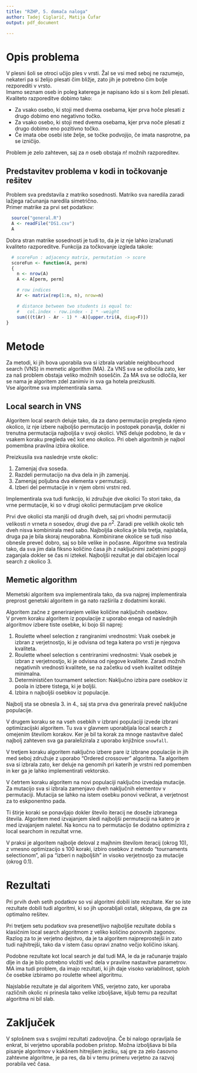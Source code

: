 ```yaml
---
title: "RZHP, 5. domača naloga"
author: Tadej Ciglarič, Matija Čufar
output: pdf_document

---
```


# Opis problema

V plesni šoli se otroci učijo ples v vrsti. Žal se vsi med seboj ne razumejo,
nekateri pa si želijo plesati čim bližje, zato jih je potrebno čim bolje
rezporediti v vrsto.  
Imamo seznam oseb in poleg katerega je napisano kdo si s kom želi plesati.
Kvaliteto razporeditve dobimo tako:

* Za vsako osebo, ki stoji med dvema osebama, kjer prva hoče plesati z drugo
  dobimo eno negativno točko.
* Za vsako osebo, ki stoji med dvema osebama, kjer prva noče plesati z drugo
  dobimo eno pozitivno točko.
* Če imata obe osebi iste želje, se točke podvojijo, če imata nasprotne, pa se
  izničijo.
  
Problem je zelo zahteven, saj za $n$ oseb obstaja $n!$ možnih razporeditev.  

## Predstavitev problema v kodi in točkovanje rešitev

Problem sva predstavila z matriko sosednosti. Matriko sva naredila zaradi
lažjega računanja naredila simetrično.  
Primer matrike za prvi set podatkov:  
```r
  source("general.R")
  A <- readFile("DS1.csv")
  A
```
  
Dobra stran matrike sosednosti je tudi to, da je iz nje lahko izračunati
kvaliteto razporeditve. Funkcija za točkovanje izgleda takole:  
```r
  # scoreFun : adjacency matrix, permutation -> score
  scoreFun <- function(A, perm)
  {
    n <- nrow(A)
    A <- A[perm, perm]

    # row indices
    Ar <- matrix(rep(1:n, n), nrow=n)

    # distance between two students is equal to:
    #   col.index - row.index - 1 * -weight
    sum(((t(Ar) - Ar - 1) * -A)[upper.tri(A, diag=F)])
}
```

\newpage

# Metode

Za metodi, ki jih bova uporabila sva si izbrala variable neighbourhood search
(VNS) in memetic algorithm (MA). Za VNS sva se odločila zato, ker za naš
problem obstaja veliko možnih soseščin. Za MA sva se odločila, ker se nama je
algoritem zdel zanimiv in sva ga hotela preizkusiti.  
Vse algoritme sva implementirala sama.

## Local search in VNS

Algoritem local search deluje tako, da za dano permutacijo pregleda njeno
okolico, iz nje izbere najboljšo permutacijo in postopek ponavlja, dokler ni
trenutna permutacija najboljša v svoji okolici. VNS deluje podobno, le da v
vsakem koraku pregleda več kot eno okolico. Pri obeh algoritmih je najbol
pomembna pravilna izbira okolice.  

Preizkusila sva naslednje vrste okolic:  

1. Zamenjaj dva soseda.
2. Razdeli permutacijo na dva dela in jih zamenjaj.
3. Zamenjaj poljubna dva elementa v permutaciji.
4. Izberi del permutacije in v njem obrni vrstni red.

Implementirala sva tudi funkcijo, ki združuje dve okolici To stori tako, da
vrne permutacije, ki so v drugi okolici permutacijam prve okolice  

Prvi dve okolici sta manjši od drugih dveh, saj pri vhodni permutaciji velikosti
$n$ vrneta $n$ sosedov, drugi dve pa $n^2$. Zaradi pre velikih okolic teh dveh
nisva kombinirala med sabo.
Najboljša okolica je bila tretja, najslabša, druga pa je bila skoraj neuporabna.
Kombinirane okolice se tudi niso obnesle preveč dobro, saj so bile velike in počasne.
Algoritme sva testirala tako, da sva jim dala fiksno količino časa jih z
naključnimi začetnimi pogoji zaganjala dokler se čas ni iztekel. Najboljši
rezultat je dal običajen local search z okolico 3.

## Memetic algorithm

Memetski algoritem sva implementirala tako, da sva najprej implementirala
preprost genetski algoritem in ga nato razširila z dodatnimi koraki.  

Algoritem začne z generiranjem velike količine naključnih osebkov.  
V prvem koraku algoritem iz populacije z uporabo enega od naslednjih algoritmov
izbere tiste osebke, ki bojo šli naprej:

1. Roulette wheel selection z rangiranimi vrednostmi: Vsak osebek je izbran z
   verjetnostjo, ki je odvisna od tega katera po vrsti je njegova kvaliteta.
2. Roulette wheel selection s centriranimi vrednostmi: Vsak osebek je izbran z
   verjetnostjo, ki je odvisna od njegove kvalitete. Zaradi možnih negativnih
   vrednosti kvalitete, se na začetku od vseh kvalitet odšteje minimalna.
3. Determinističen tournament selection: Naključno izbira pare osebkov iz poola
   in izbere tistega, ki je boljši.
4. Izbira n najboljši osebkov iz populacije.

Najbolj sta se obnesla 3. in 4., saj sta prva dva generirala preveč naključne
populacije.  

V drugem koraku se na vseh osebkih v izbrani populaciji izvede izbrani
optimizacijski algoritem. Tu sva v glavnem uporabljala local search z omejenim
številom korakov. Ker je bil ta korak za mnoge nastavitve daleč najbolj
zahteven sva ga paralelizirala z uporabo knjižnice `snowfall`.  

V tretjem koraku algoritem naključno izbere pare iz izbrane populacije in jih
med seboj združuje z uporabo "Ordered crossover" algoritma. Ta algoritem sva si
izbrala zato, ker deluje na genomih pri katerih je vrstni red pomemben in ker
ga je lahko implementirati vektorsko.

V četrtem koraku algoritem na novi populaciji naključno izvedaja mutacije.
Za mutacijo sva si izbrala zamenjavo dveh naključnih elementov v permutaciji.
Mutacija se lahko na istem osebku ponovi večkrat, a verjetnost za to
eskponentno pada.

Ti štirje koraki se ponavljajo dokler število iteracij ne doseže izbranega
števila. Algoritem med izvajanjem sledi najboljši permutaciji na katero je med
izvajanjem naletel. Na koncu na to permutacijo še dodatno optimizira z local
searchom in rezultat vrne.

V praksi je algoritem najbolje deloval z majhnim številom iteracij (okrog 10),
z vmesno optimizacijo s 100 koraki, izbiro osebkov z metodo "tournaments
selectionom", ali pa "izberi n najboljših" in visoko verjetnostjo za mutacije
(okrog 0.1).

# Rezultati

Pri prvih dveh setih podatkov so vsi algoritmi dobili iste rezultate. Ker so
iste rezultate dobili tudi algoritmi, ki so jih uporabljali ostali, sklepava,
da gre za optimalno rešitev.  

Pri tretjem setu podatkov sva presenetljivo najboljše rezultate dobila s
klasičnim local search algoritmom z veliko količino ponovnih zagonov. Razlog za
to je verjetno dejstvo, da je ta algoritem najpreprostejši in zato tudi
najhitrejši, tako da v istem času opravi znatno večjo količino iskanj.  

Podobne rezultate kot local search je dal tudi MA, le da je računanje trajalo
dlje in da je bilo potrebno vložiti več dela v pravilne nastavitve parametrov.
MA ima tudi problem, da imajo rezultati, ki jih daje visoko variabilnost, sploh
če osebke izbiramo po roulette wheel algoritmu.  

Najslabše rezultate je dal algoritem VNS, verjetno zato, ker uporaba različnih
okolic ni prinesla tako velike izboljšave, kljub temu pa rezultat algoritma ni
bil slab.

# Zaključek

V splošnem sva s svojimi rezultati zadovoljna. Če bi nalogo opravljala še
enkrat, bi verjetno uporabila podoben pristop. Možna izboljšava bi bila pisanje
algoritmov v kakšnem hitrejšem jeziku, saj gre za zelo časovno zahtevne
algoritme, je pa res, da bi v temu primeru verjetno za razvoj porabila 
več časa.
